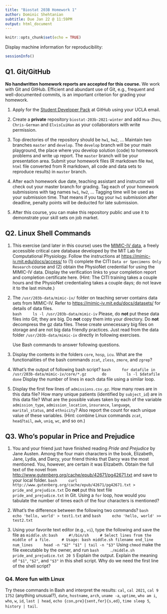 ```yaml
---
title: "Biostat 203B Homework 1"
author: Dominic Shehtanian
subtitle: Due Jan 22 @ 11:59PM
output: html_document
---
```


```r
knitr::opts_chunk$set(echo = TRUE)
```

Display machine information for reproducibility:
```r
sessionInfo()
```

## Q1. Git/GitHub

**No handwritten homework reports are accepted for this course.** We work with Git and GitHub. Efficient and abundant use of Git, e.g., frequent and well-documented commits, is an important criterion for grading your homework.

1. Apply for the [Student Developer Pack](https://education.github.com/pack) at GitHub using your UCLA email.

2. Create a **private** repository `biostat-203b-2021-winter` and add `Hua-Zhou`, `Chris-German` and `ElvisCuiHan` as your collaborators with write permission.

3. Top directories of the repository should be `hw1`, `hw2`, ... Maintain two branches `master` and `develop`. The `develop` branch will be your main playground, the place where you develop solution (code) to homework problems and write up report. The `master` branch will be your presentation area. Submit your homework files (R markdown file `Rmd`, `html` file converted from R markdown, all code and data sets to reproduce results) in `master` branch.

4. After each homework due date, teaching assistant and instructor will check out your master branch for grading. Tag each of your homework submissions with tag names `hw1`, `hw2`, ... Tagging time will be used as your submission time. That means if you tag your `hw1` submission after deadline, penalty points will be deducted for late submission.

5. After this course, you can make this repository public and use it to demonstrate your skill sets on job market.

## Q2. Linux Shell Commands

1. This exercise (and later in this course) uses the [MIMIC-IV data](https://mimic-iv.mit.edu), a freely accessible critical care database developed by the MIT Lab for Computational Physiology. Follow the instructions at <https://mimic-iv.mit.edu/docs/access/> to (1) complete the CITI `Data or Specimens Only Research` course and (2) obtain the PhysioNet credential for using the MIMIC-IV data. Display the verification links to your completion report and completion certificate here. (Hint: The CITI training takes a couple hours and the PhysioNet credentialing takes a couple days; do not leave it to the last minute.)

2. The `/usr/203b-data/mimic-iv/` folder on teaching server contains data sets from MIMIC-IV. Refer to <https://mimic-iv.mit.edu/docs/datasets/> for details of data files.  
    ```bash
    ls -l /usr/203b-data/mimic-iv
    ```
Please, do **not** put these data files into Git; they are big. Do **not** copy them into your directory. Do **not** decompress the gz data files. These create unnecessary big files on storage and are not big data friendly practices. Just read from the data folder `/usr/203b-data/mimic-iv` directly in following exercises. 

    Use Bash commands to answer following questions.

3. Display the contents in the folders `core`, `hosp`, `icu`. What are the functionalities of the bash commands `zcat`, `zless`, `zmore`, and `zgrep`? 

4. What's the output of following bash script?
    ```bash
    for datafile in /usr/203b-data/mimic-iv/core/*.gz
      do
        ls -l $datafile
      done
    ```
Display the number of lines in each data file using a similar loop.

4. Display the first few lines of `admissions.csv.gz`. How many rows are in this data file? How many unique patients (identified by `subject_id`) are in this data file? What are the possible values taken by each of the variable `admission_type`, `admission_location`, `insurance`, `language`, `marital_status`, and `ethnicity`? Also report the count for each unique value of these variables. (Hint: combine Linux commands `zcat`, `head`/`tail`, `awk`, `uniq`, `wc`, and so on.)

## Q3. Who's popular in Price and Prejudice

1. You and your friend just have finished reading *Pride and Prejudice* by Jane Austen. Among the four main characters in the book, Elizabeth, Jane, Lydia, and Darcy, your friend thinks that Darcy was the most mentioned. You, however, are certain it was Elizabeth. Obtain the full text of the novel from <http://www.gutenberg.org/cache/epub/42671/pg42671.txt> and save to your local folder. 
    ```bash
    curl http://www.gutenberg.org/cache/epub/42671/pg42671.txt > pride_and_prejudice.txt
    ```
Do **not** put this text file `pride_and_prejudice.txt` in Git. Using a `for` loop, how would you tabulate the number of times each of the four characters is mentioned?

2. What's the difference between the following two commands?
    ```bash
    echo 'hello, world' > test1.txt
    ```
    and
    ```bash
    echo 'hello, world' >> test2.txt
    ```

3. Using your favorite text editor (e.g., `vi`), type the following and save the file as `middle.sh`:
    ```bash
    #!/bin/sh
    # Select lines from the middle of a file.
    # Usage: bash middle.sh filename end_line num_lines
    head -n "$2" "$1" | tail -n "$3"
    ```
Using `chmod` make the file executable by the owner, and run 
    ```bash
    ./middle.sh pride_and_prejudice.txt 20 5
    ```
Explain the output. Explain the meaning of `"$1"`, `"$2"`, and `"$3"` in this shell script. Why do we need the first line of the shell script?

### Q4. More fun with Linux

Try these commands in Bash and interpret the results: `cal`, `cal 2021`, `cal 9 1752` (anything unusual?), `date`, `hostname`, `arch`, `uname -a`, `uptime`, `who am i`, `who`, `w`, `id`, `last | head`, `echo {con,pre}{sent,fer}{s,ed}`, `time sleep 5`, `history | tail`.